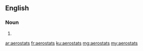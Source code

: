 {{also|aérostats}}
==English==

===Noun===
{{head|en|noun plural form}}

# {{plural of|aerostat|lang=en}}

[[ar:aerostats]]
[[fr:aerostats]]
[[ku:aerostats]]
[[mg:aerostats]]
[[my:aerostats]]